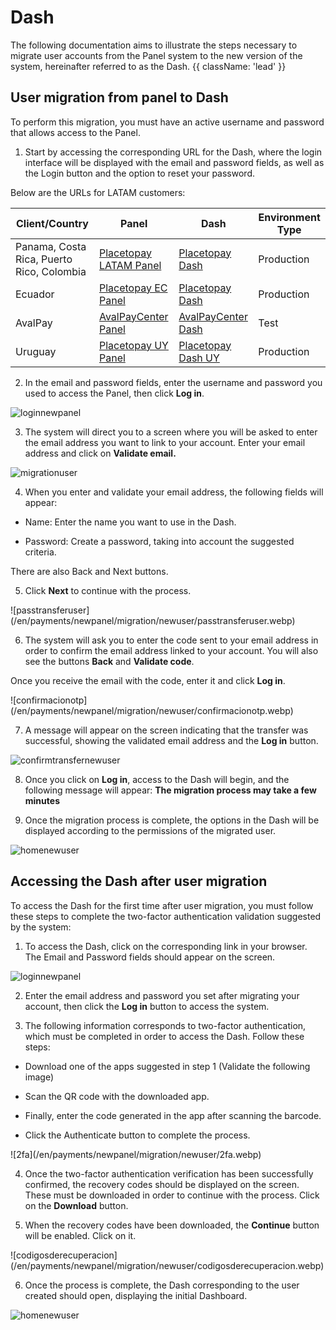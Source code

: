 

# Dash
The following documentation aims to illustrate the steps necessary to migrate user accounts from the Panel system to the new version of the system, hereinafter referred to as the Dash.  {{ className: 'lead' }}

## User migration from panel to Dash 

To perform this migration, you must have an active username and password that allows access to the Panel.  

1. Start by accessing the corresponding URL for the Dash, where the login interface will be displayed with the email and password fields, as well as the Login button and the option to reset your password.  

Below are the URLs for LATAM customers:

| Client/Country  | Panel                         | Dash                                                      | Environment Type |
|-----------------|-----------------------------------|----------------------------------------------------------------|------------------|
| Panama, Costa Rica, Puerto Rico, Colombia | [Placetopay LATAM Panel](https://panel.placetopay.com/)     | [Placetopay Dash](https://dash.placetopay.com/login)          | Production       |
| Ecuador          | [Placetopay EC Panel](https://panel.placetopay.ec/)    | [Placetopay Dash](https://dash.placetopay.ec/login)           | Production       |
| AvalPay          | [AvalPayCenter Panel](https://admin.test.avalpaycenter.com/) | [AvalPayCenter Dash](https://dash-test-gou.placetopay.com/login) | Test             |
| Uruguay          | [Placetopay UY Panel](https://panel.placetopay.uy/)    | [Placetopay Dash UY](https://dash.placetopay.uy/login)        | Production       |

2. In the email and password fields, enter the username and password you used to access the Panel, then click **Log in**.  

![loginnewpanel](/en/payments/newpanel/migration/newuser/loginnewpanel.webp)

3. The system will direct you to a screen where you will be asked to enter the email address you want to link to your account. Enter your email address and click on **Validate email.**  

![migrationuser](/en/payments/newpanel/migration/newuser/migrationuser.webp)

4. When you enter and validate your email address, the following fields will appear:

- Name: Enter the name you want to use in the Dash.

- Password: Create a password, taking into account the suggested criteria.

There are also Back and Next buttons.

5. Click **Next** to continue with the process.

<CenteredContainer>
![passtransferuser](/en/payments/newpanel/migration/newuser/passtransferuser.webp)
</CenteredContainer>

6. The system will ask you to enter the code sent to your email address in order to confirm the email address linked to your account. You will also see the buttons **Back** and **Validate code**.  

Once you receive the email with the code, enter it and click **Log in**.  

<CenteredContainer>
![confirmacionotp](/en/payments/newpanel/migration/newuser/confirmacionotp.webp)
</CenteredContainer>

7. A message will appear on the screen indicating that the transfer was successful, showing the validated email address and the **Log in** button.

![confirmtransfernewuser](/en/payments/newpanel/migration/newuser/confirmtransfernewuser.webp)

8. Once you click on **Log in**, access to the Dash will begin, and the following message will appear: **The migration process may take a few minutes**

9. Once the migration process is complete, the options in the Dash will be displayed according to the permissions of the migrated user.  

![homenewuser](/en/payments/newpanel/migration/newuser/homenewuser.webp)

## Accessing the Dash after user migration

To access the Dash for the first time after user migration, you must follow these steps to complete the two-factor authentication validation suggested by the system:

1. To access the Dash, click on the corresponding link in your browser. The Email and Password fields should appear on the screen.

![loginnewpanel](/en/payments/newpanel/migration/newuser/loginnewpanel.webp)

2. Enter the email address and password you set after migrating your account, then click the **Log in** button to access the system.  

3. The following information corresponds to two-factor authentication, which must be completed in order to access the Dash. Follow these steps: 

- Download one of the apps suggested in step 1 (Validate the following image)

- Scan the QR code with the downloaded app.

- Finally, enter the code generated in the app after scanning the barcode.

- Click the Authenticate button to complete the process.

<CenteredContainer>
![2fa](/en/payments/newpanel/migration/newuser/2fa.webp)
</CenteredContainer>

4. Once the two-factor authentication verification has been successfully confirmed, the recovery codes should be displayed on the screen. These must be downloaded in order to continue with the process. Click on the **Download** button.

5. When the recovery codes have been downloaded, the **Continue** button will be enabled. Click on it.

<CenteredContainer>
![codigosderecuperacion](/en/payments/newpanel/migration/newuser/codigosderecuperacion.webp)
</CenteredContainer>

6. Once the process is complete, the Dash corresponding to the user created should open, displaying the initial Dashboard.  

![homenewuser](/en/payments/newpanel/migration/newuser/homenewuser.webp)
